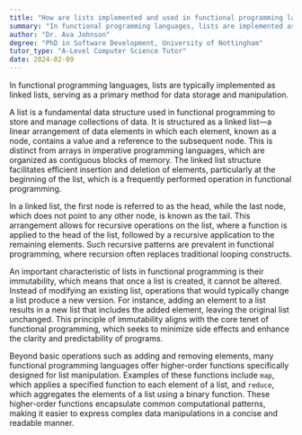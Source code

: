 ```yaml
---
title: "How are lists implemented and used in functional programming languages?"
summary: "In functional programming languages, lists are implemented as linked lists and used for data storage and manipulation."
author: "Dr. Ava Johnson"
degree: "PhD in Software Development, University of Nottingham"
tutor_type: "A-Level Computer Science Tutor"
date: 2024-02-09
---
```


In functional programming languages, lists are typically implemented as linked lists, serving as a primary method for data storage and manipulation.

A list is a fundamental data structure used in functional programming to store and manage collections of data. It is structured as a linked list—a linear arrangement of data elements in which each element, known as a node, contains a value and a reference to the subsequent node. This is distinct from arrays in imperative programming languages, which are organized as contiguous blocks of memory. The linked list structure facilitates efficient insertion and deletion of elements, particularly at the beginning of the list, which is a frequently performed operation in functional programming.

In a linked list, the first node is referred to as the head, while the last node, which does not point to any other node, is known as the tail. This arrangement allows for recursive operations on the list, where a function is applied to the head of the list, followed by a recursive application to the remaining elements. Such recursive patterns are prevalent in functional programming, where recursion often replaces traditional looping constructs.

An important characteristic of lists in functional programming is their immutability, which means that once a list is created, it cannot be altered. Instead of modifying an existing list, operations that would typically change a list produce a new version. For instance, adding an element to a list results in a new list that includes the added element, leaving the original list unchanged. This principle of immutability aligns with the core tenet of functional programming, which seeks to minimize side effects and enhance the clarity and predictability of programs.

Beyond basic operations such as adding and removing elements, many functional programming languages offer higher-order functions specifically designed for list manipulation. Examples of these functions include `map`, which applies a specified function to each element of a list, and `reduce`, which aggregates the elements of a list using a binary function. These higher-order functions encapsulate common computational patterns, making it easier to express complex data manipulations in a concise and readable manner.
    